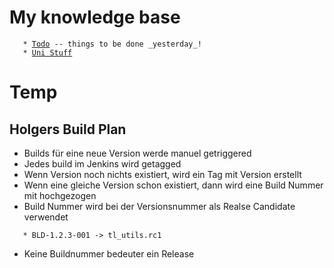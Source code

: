 = My knowledge base =
    * [[Todo]] -- things to be done _yesterday_!
    * [[Uni Stuff]]

= Temp = 

== Holgers Build Plan ==

* Builds für eine neue Version werde manuel getriggered
* Jedes build im Jenkins wird getagged
* Wenn Version noch nichts existiert, wird ein Tag mit Version erstellt
* Wenn eine gleiche Version schon existiert, dann wird eine Build Nummer mit hochgezogen
* Build Nummer wird bei der Versionsnummer als Realse Candidate verwendet
    * BLD-1.2.3-001 -> tl_utils.rc1
* Keine Buildnummer bedeuter ein Release
